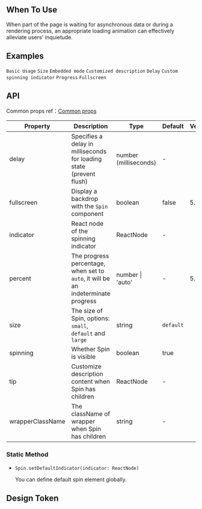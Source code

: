 

<Meta of={SpinStories} />

        
## When To Use

When part of the page is waiting for asynchronous data or during a rendering process, an appropriate loading animation can effectively alleviate users' inquietude.

## Examples

<code src="./demo/basic.tsx">Basic Usage</code>
<code src="./demo/size.tsx">Size</code>
<code src="./demo/nested.tsx">Embedded mode</code>
<code src="./demo/tip.tsx">Customized description</code>
<code src="./demo/delayAndDebounce.tsx">Delay</code>
<code src="./demo/custom-indicator.tsx">Custom spinning indicator</code>
<code src="./demo/percent.tsx" version="5.18.0">Progress</code>
<code src="./demo/fullscreen.tsx">Fullscreen</code>

## API

Common props ref：[Common props](/docs/react/common-props)

| Property | Description | Type | Default | Version |
| --- | --- | --- | --- | --- |
| delay | Specifies a delay in milliseconds for loading state (prevent flush) | number (milliseconds) | - |
| fullscreen | Display a backdrop with the `Spin` component | boolean | false | 5.11.0 |
| indicator | React node of the spinning indicator | ReactNode | - |  |
| percent | The progress percentage, when set to `auto`, it will be an indeterminate progress | number \| 'auto' | - | 5.18.0 |
| size | The size of Spin, options: `small`, `default` and `large` | string | `default` |  |
| spinning | Whether Spin is visible | boolean | true |  |
| tip | Customize description content when Spin has children | ReactNode | - |  |
| wrapperClassName | The className of wrapper when Spin has children | string | - |  |

### Static Method

- `Spin.setDefaultIndicator(indicator: ReactNode)`

  You can define default spin element globally.

## Design Token

<ComponentTokenTable component="Spin"></ComponentTokenTable>

